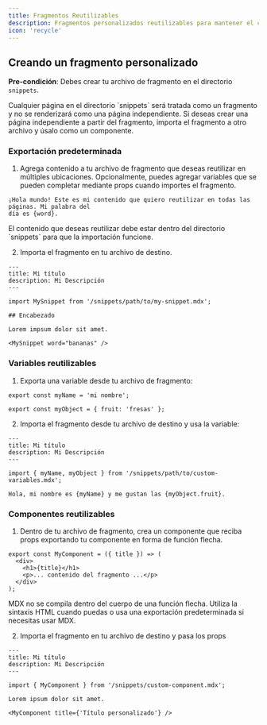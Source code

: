 ```yaml
---
title: Fragmentos Reutilizables
description: Fragmentos personalizados reutilizables para mantener el contenido sincronizado
icon: 'recycle'
---
```



<SnippetIntro />

## Creando un fragmento personalizado

**Pre-condición**: Debes crear tu archivo de fragmento en el directorio `snippets`.

<Note>
  Cualquier página en el directorio `snippets` será tratada como un fragmento y no
  se renderizará como una página independiente. Si deseas crear una página independiente
  a partir del fragmento, importa el fragmento a otro archivo y úsalo como un
  componente.
</Note>

### Exportación predeterminada

1. Agrega contenido a tu archivo de fragmento que deseas reutilizar en múltiples
   ubicaciones. Opcionalmente, puedes agregar variables que se pueden completar mediante props
   cuando importes el fragmento.

```mdx snippets/my-snippet.mdx
¡Hola mundo! Este es mi contenido que quiero reutilizar en todas las páginas. Mi palabra del
día es {word}.
```

<Warning>
  El contenido que deseas reutilizar debe estar dentro del directorio `snippets`
  para que la importación funcione.
</Warning>

2. Importa el fragmento en tu archivo de destino.

```mdx destination-file.mdx
---
title: Mi título
description: Mi Descripción
---

import MySnippet from '/snippets/path/to/my-snippet.mdx';

## Encabezado

Lorem impsum dolor sit amet.

<MySnippet word="bananas" />
```

### Variables reutilizables

1. Exporta una variable desde tu archivo de fragmento:

```mdx snippets/path/to/custom-variables.mdx
export const myName = 'mi nombre';

export const myObject = { fruit: 'fresas' };
```

2. Importa el fragmento desde tu archivo de destino y usa la variable:

```mdx destination-file.mdx
---
title: Mi título
description: Mi Descripción
---

import { myName, myObject } from '/snippets/path/to/custom-variables.mdx';

Hola, mi nombre es {myName} y me gustan las {myObject.fruit}.
```

### Componentes reutilizables

1. Dentro de tu archivo de fragmento, crea un componente que reciba props exportando
   tu componente en forma de función flecha.

```mdx snippets/custom-component.mdx
export const MyComponent = ({ title }) => (
  <div>
    <h1>{title}</h1>
    <p>... contenido del fragmento ...</p>
  </div>
);
```

<Warning>
  MDX no se compila dentro del cuerpo de una función flecha. Utiliza la sintaxis HTML
  cuando puedas o usa una exportación predeterminada si necesitas usar MDX.
</Warning>

2. Importa el fragmento en tu archivo de destino y pasa los props

```mdx destination-file.mdx
---
title: Mi título
description: Mi Descripción
---

import { MyComponent } from '/snippets/custom-component.mdx';

Lorem ipsum dolor sit amet.

<MyComponent title={'Título personalizado'} />
```